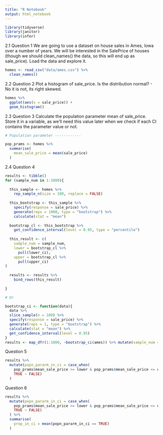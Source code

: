 ```yaml
---
title: "R Notebook"
output: html_notebook
---
```


```r
library(tidyverse)
library(janitor)
library(infer)
```

2.1 Question 1
We are going to use a dataset on house sales in Ames, Iowa over a number of years. We will be interested in the SalePrice of houses (though we should clean_names() the data, so this will end up as sale_price). Load the data and explore it.
```r
homes <- read_csv("data/ames.csv") %>% 
  clean_names()
```
2.2 Question 2
Plot a histogram of sale_price. Is the distribution normal? - No it is not, its right skewed.
```r
homes %>% 
  ggplot(aes(x = sale_price)) +
  geom_histogram()
```
2.3 Question 3
Calculate the population parameter mean of sale_price. Store it in a variable, as we’ll need this value later when we check if each CI contains the parameter value or not.
```r
# Population parameter ------------

pop_prams <- homes %>% 
  summarise(
    mean_sale_price = mean(sale_price)
  )
```

2.4 Question 4
```r
results <- tibble()
for (sample_num in 1:1000){
  
  this_sample <- homes %>% 
    rep_sample_n(size = 100, replace = FALSE)
  
  this_bootstrap <- this_sample %>% 
    specify(response = sale_price) %>% 
    generate(reps = 1000, type = "bootstrap") %>% 
    calculate(stat = "mean")
  
  bootstrap_cl <- this_bootstrap %>% 
    get_confidence_interval(level = 0.95, type = "percentile")
  
  this_result <- c(
    sample_num = sample_num,
    lower = bootstrap_cl %>% 
      pull(lower_ci),
    upper = bootstrap_cl %>% 
      pull(upper_ci)
)
  
  results <- results %>% 
    bind_rows(this_result)
  
}

# Or

bootstrap_ci <- function(data){
  data %>% 
  slice_sample(n = 100) %>% 
  specify(response = sale_price) %>% 
  generate(reps = 1, type = "bootstrap") %>% 
  calculate(stat = "mean") %>% 
  get_confidence_interval(level = 0.95)
}
results <- map_dfr(1:1000, ~bootstrap_ci(ames)) %>% mutate(sample_num = row_number())

```

Question 5
```r

results %>% 
  mutate(popn_pararm_in_ci = case_when(
    pop_prams$mean_sale_price >= lower & pop_prams$mean_sale_price <= upper ~ TRUE,
    TRUE ~ FALSE)
  ) 


```
Question 6
```r
results %>% 
  mutate(popn_pararm_in_ci = case_when(
    pop_prams$mean_sale_price >= lower & pop_prams$mean_sale_price <= upper ~ TRUE,
    TRUE ~ FALSE)
  ) %>% 
  summarise(
    prop_in_ci = mean(popn_pararm_in_ci == TRUE)
  )
```

